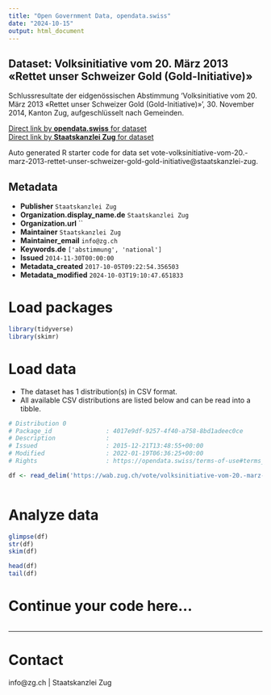 ```yaml
---
title: "Open Government Data, opendata.swiss"
date: "2024-10-15"
output: html_document
---
```


## Dataset: Volksinitiative vom 20. März 2013 «Rettet unser Schweizer Gold (Gold-Initiative)»

Schlussresultate der eidgenössischen Abstimmung 'Volksinitiative vom 20. März 2013 «Rettet unser Schweizer Gold (Gold-Initiative)»', 30. November 2014, Kanton Zug, aufgeschlüsselt nach Gemeinden.

[Direct link by **opendata.swiss** for dataset](https://opendata.swiss/de/dataset/volksinitiative-vom-20-marz-2013-rettet-unser-schweizer-gold-gold-initiative)<br>
[Direct link by **Staatskanzlei Zug** for dataset](https://wab.zug.ch/vote/volksinitiative-vom-20.-marz-2013-rettet-unser-schweizer-gold-gold-initiative/data)

Auto generated R starter code for data set vote-volksinitiative-vom-20.-marz-2013-rettet-unser-schweizer-gold-gold-initiative@staatskanzlei-zug.

## Metadata

- **Publisher** `Staatskanzlei Zug`
- **Organization.display_name.de** `Staatskanzlei Zug`
- **Organization.url** ``
- **Maintainer** `Staatskanzlei Zug`
- **Maintainer_email** `info@zg.ch`
- **Keywords.de** `['abstimmung', 'national']`
- **Issued** `2014-11-30T00:00:00`
- **Metadata_created** `2017-10-05T09:22:54.356503`
- **Metadata_modified** `2024-10-03T19:10:47.651833`


# Load packages

```r

library(tidyverse)
library(skimr)

```

# Load data

-   The dataset has 1 distribution(s) in CSV format.
-   All available CSV distributions are listed below and can be read into a tibble.

```r

# Distribution 0
# Package_id               : 4017e9df-9257-4f40-a758-8bd1adeec0ce
# Description              : 
# Issued                   : 2015-12-21T13:48:55+00:00
# Modified                 : 2022-01-19T06:36:25+00:00
# Rights                   : https://opendata.swiss/terms-of-use#terms_by

df <- read_delim('https://wab.zug.ch/vote/volksinitiative-vom-20.-marz-2013-rettet-unser-schweizer-gold-gold-initiative/data-csv')



```

# Analyze data

```r

glimpse(df)
str(df)
skim(df)

head(df)
tail(df)

```

# Continue your code here...

```r

```

------------------------------------------------------------------------

# Contact

info@zg.ch | Staatskanzlei Zug
